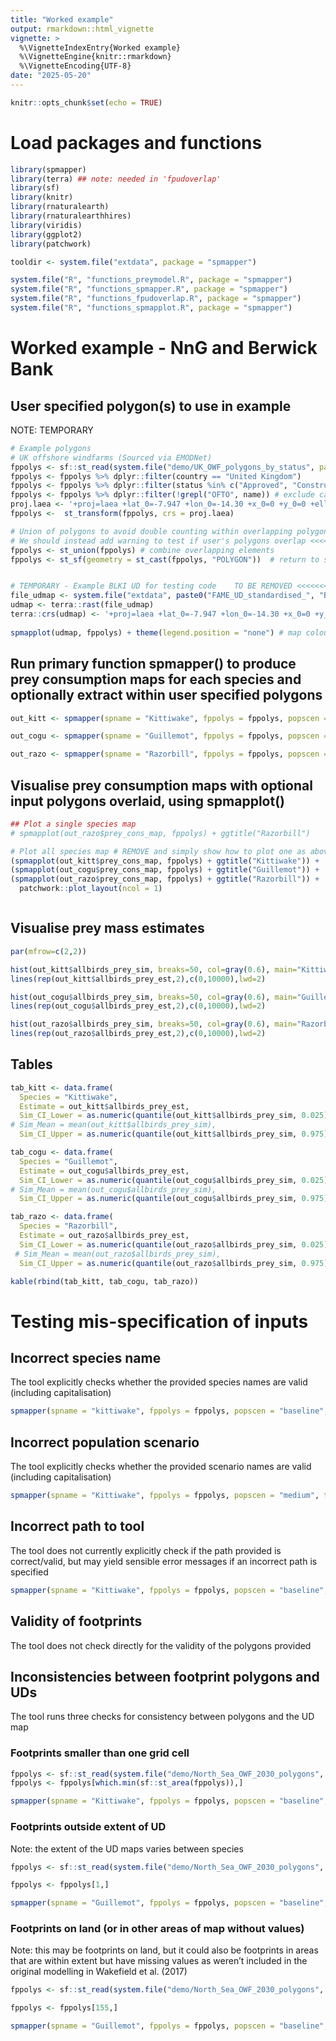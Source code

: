 ```yaml
---
title: "Worked example"
output: rmarkdown::html_vignette
vignette: >
  %\VignetteIndexEntry{Worked example}
  %\VignetteEngine{knitr::rmarkdown}
  %\VignetteEncoding{UTF-8}
date: "2025-05-20"
---
```


```r
knitr::opts_chunk$set(echo = TRUE)
```

# Load packages and functions

```r
library(spmapper)
library(terra) ## note: needed in 'fpudoverlap'
library(sf)
library(knitr)
library(rnaturalearth)
library(rnaturalearthhires)
library(viridis)
library(ggplot2)
library(patchwork)

tooldir <- system.file("extdata", package = "spmapper")

system.file("R", "functions_preymodel.R", package = "spmapper")
system.file("R", "functions_spmapper.R", package = "spmapper")
system.file("R", "functions_fpudoverlap.R", package = "spmapper")
system.file("R", "functions_spmapplot.R", package = "spmapper")

```

# Worked example - NnG and Berwick Bank

## User specified polygon(s) to use in example

NOTE: TEMPORARY

```r
# Example polygons
# UK offshore windfarms (Sourced via EMODNet)
fppolys <- sf::st_read(system.file("demo/UK_OWF_polygons_by_status", package = "spmapper"))
fppolys <- fppolys %>% dplyr::filter(country == "United Kingdom")
fppolys <- fppolys %>% dplyr::filter(status %in% c("Approved", "Construction", "Planned", "Production" )) 
fppolys <- fppolys %>% dplyr::filter(!grepl("OFTO", name)) # exclude cable polygons
proj.laea <- '+proj=laea +lat_0=-7.947 +lon_0=-14.30 +x_0=0 +y_0=0 +ellps=WGS84 +datum=WGS84  +units=m +no_defs'
fppolys <-  st_transform(fppolys, crs = proj.laea)

# Union of polygons to avoid double counting within overlapping polygons
# We should instead add warning to test if user's polygons overlap <<<<<<<<<<<<<<<<<<<<<<<<
fppolys <- st_union(fppolys) # combine overlapping elements 
fppolys <- st_sf(geometry = st_cast(fppolys, "POLYGON"))  # return to sfc


# TEMPORARY - Example BLKI UD for testing code    TO BE REMOVED <<<<<<<<<<<<<<<<<<<<<<<<
file_udmap <- system.file("extdata", paste0("FAME_UD_standardised_", "BLKI", ".tif"), package = "spmapper")
udmap <- terra::rast(file_udmap)
terra::crs(udmap) <- '+proj=laea +lat_0=-7.947 +lon_0=-14.30 +x_0=0 +y_0=0 +ellps=WGS84 +datum=WGS84 +units=m +no_defs +towgs84=0,0,0'
  
spmapplot(udmap, fppolys) + theme(legend.position = "none") # map colour scale wont work for UD values (used as dummy)

```

## Run primary function spmapper() to produce prey consumption maps for each species and optionally extract within user specified polygons

```r
out_kitt <- spmapper(spname = "Kittiwake", fppolys = fppolys, popscen = "baseline", tooldir = tooldir)

out_cogu <- spmapper(spname = "Guillemot", fppolys = fppolys, popscen = "baseline", tooldir = tooldir)

out_razo <- spmapper(spname = "Razorbill", fppolys = fppolys, popscen = "baseline", tooldir = tooldir)
```

## Visualise prey consumption maps with optional input polygons overlaid, using spmapplot()
```r

## Plot a single species map 
# spmapplot(out_razo$prey_cons_map, fppolys) + ggtitle("Razorbill")

# Plot all species map # REMOVE and simply show how to plot one as above?? <<<<<<<<<<<<<<<<<<<<<<<<<<<<<<<<<<<<<<<<<<<<<<<<<<<
(spmapplot(out_kitt$prey_cons_map, fppolys) + ggtitle("Kittiwake")) +
(spmapplot(out_cogu$prey_cons_map, fppolys) + ggtitle("Guillemot")) +
(spmapplot(out_razo$prey_cons_map, fppolys) + ggtitle("Razorbill")) + 
  patchwork::plot_layout(ncol = 1)



```

## Visualise prey mass estimates


```r
par(mfrow=c(2,2))

hist(out_kitt$allbirds_prey_sim, breaks=50, col=gray(0.6), main="Kittiwake")
lines(rep(out_kitt$allbirds_prey_est,2),c(0,10000),lwd=2)

hist(out_cogu$allbirds_prey_sim, breaks=50, col=gray(0.6), main="Guillemot")
lines(rep(out_cogu$allbirds_prey_est,2),c(0,10000),lwd=2)

hist(out_razo$allbirds_prey_sim, breaks=50, col=gray(0.6), main="Razorbill")
lines(rep(out_razo$allbirds_prey_est,2),c(0,10000),lwd=2)
```

## Tables

```r
tab_kitt <- data.frame(
  Species = "Kittiwake",
  Estimate = out_kitt$allbirds_prey_est, 
  Sim_CI_Lower = as.numeric(quantile(out_kitt$allbirds_prey_sim, 0.025)), 
# Sim_Mean = mean(out_kitt$allbirds_prey_sim), 
  Sim_CI_Upper = as.numeric(quantile(out_kitt$allbirds_prey_sim, 0.975)))

tab_cogu <- data.frame(
  Species = "Guillemot",
  Estimate = out_cogu$allbirds_prey_est, 
  Sim_CI_Lower = as.numeric(quantile(out_cogu$allbirds_prey_sim, 0.025)), 
# Sim_Mean = mean(out_cogu$allbirds_prey_sim), 
  Sim_CI_Upper = as.numeric(quantile(out_cogu$allbirds_prey_sim, 0.975)))

tab_razo <- data.frame(
  Species = "Razorbill",
  Estimate = out_razo$allbirds_prey_est, 
  Sim_CI_Lower = as.numeric(quantile(out_razo$allbirds_prey_sim, 0.025)), 
 # Sim_Mean = mean(out_razo$allbirds_prey_sim), 
  Sim_CI_Upper = as.numeric(quantile(out_razo$allbirds_prey_sim, 0.975)))

kable(rbind(tab_kitt, tab_cogu, tab_razo))
```

# Testing mis-specification of inputs

## Incorrect species name

The tool explicitly checks whether the provided species names are valid (including capitalisation)

```r
spmapper(spname = "kittiwake", fppolys = fppolys, popscen = "baseline", tooldir = tooldir)
```

## Incorrect population scenario

The tool explicitly checks whether the provided scenario names are valid (including capitalisation)

```r
spmapper(spname = "Kittiwake", fppolys = fppolys, popscen = "medium", tooldir = tooldir)
```

## Incorrect path to tool

The tool does not currently explicitly check if the path provided is correct/valid, but may yield sensible error messages if an incorrect path is specified

```r
spmapper(spname = "Kittiwake", fppolys = fppolys, popscen = "baseline", tooldir = "test")
```
## Validity of footprints

The tool does not check directly for the validity of the polygons provided

## Inconsistencies between footprint polygons and UDs

The tool runs three checks for consistency between polygons and the UD map

### Footprints smaller than one grid cell

```r
fppolys <- sf::st_read(system.file("demo/North_Sea_OWF_2030_polygons", package = "spmapper"))
fppolys <- fppolys[which.min(sf::st_area(fppolys)),]

spmapper(spname = "Kittiwake", fppolys = fppolys, popscen = "baseline", tooldir = tooldir)
```
### Footprints outside extent of UD

Note: the extent of the UD maps varies between species

```r
fppolys <- sf::st_read(system.file("demo/North_Sea_OWF_2030_polygons", package = "spmapper"))

fppolys <- fppolys[1,]

spmapper(spname = "Guillemot", fppolys = fppolys, popscen = "baseline", tooldir = tooldir)
```

### Footprints on land (or in other areas of map without values)

Note: this may be footprints on land, but it could also be footprints in areas that are within extent but have missing values as weren't included in the original modelling in Wakefield et al. (2017)

```r
fppolys <- sf::st_read(system.file("demo/North_Sea_OWF_2030_polygons", package = "spmapper"))

fppolys <- fppolys[155,]

spmapper(spname = "Guillemot", fppolys = fppolys, popscen = "baseline", tooldir = tooldir)
```

